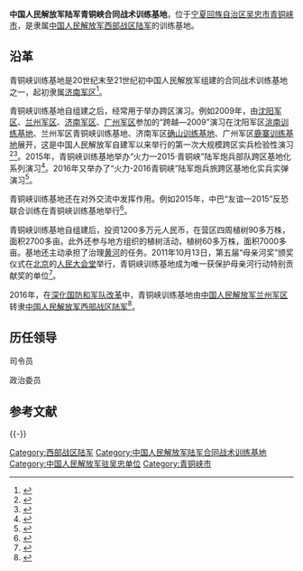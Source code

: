 {{Infobox PRCG
|color = darkgreen
|机构名称 = 中国人民解放军陆军青铜峡合同战术训练基地
|上级机构 = [[中国人民解放军西部战区陆军|中国人民解放军西部战区陆军]]
|机构类型 = 战区陆军训练基地
|军事级别 = 
|标志1 = China Emblem PLA.svg
|标志1说明 = [[中国人民解放军军徽|中国人民解放军军徽]]
|职位1 = 司令员
|人员1 = 
|衔级1 = 大校
|职位2 = 政治委员
|人员2 = 
|衔级2 = 大校
|职位3 =
|人员3 =
|职位4 =
|人员4 =
|地址1 = [[宁夏回族自治区|宁夏回族自治区]][[吴忠市|吴忠市]][[青铜峡市|青铜峡市]]
|成立时间 = 
|a=
|b=
|c=
|d=
|E=
|e=
}}

'''中国人民解放军陆军青铜峡合同战术训练基地'''，位于[[宁夏回族自治区|宁夏回族自治区]][[吴忠市|吴忠市]][[青铜峡市|青铜峡市]]，是隶属[[中国人民解放军西部战区陆军|中国人民解放军西部战区陆军]]的训练基地。

==沿革==
青铜峡训练基地是20世纪末至21世纪初中国人民解放军组建的合同战术训练基地之一，起初隶属[[济南军区|济南军区]]<ref>{{Cite web  |url =http://news.163.com/14/1009/13/A849MSCU00014Q4P.html  |title =三大军事训练基地鼎立  |author =  |date =2014-10-09  |publisher =网易  |language =  |accessdate =  |quote =  |archive-url =https://web.archive.org/web/20190124010747/http://news.163.com/14/1009/13/A849MSCU00014Q4P.html  |archive-date =2019-01-24  |dead-url =yes  }}</ref>。

青铜峡训练基地自组建之后，经常用于举办跨区演习。例如2009年，由[[沈阳军区|沈阳军区]]、[[兰州军区|兰州军区]]、[[济南军区|济南军区]]、[[广州军区|广州军区]]参加的“跨越―2009”演习在沈阳军区[[中国人民解放军陆军洮南合同战术训练基地|洮南训练基地]]、兰州军区青铜峡训练基地、济南军区[[中国人民解放军陆军确山合同战术训练基地|确山训练基地]]、广州军区[[中国人民解放军陆军鹿寨合同战术训练基地|鹿寨训练基地]]展开，这是中国人民解放军自建军以来举行的第一次大规模跨区实兵检验性演习<ref>{{Cite web |url = http://news.xinhuanet.com/mil/2010-01/27/content_12883241.htm |title = 纪实：锋指青铜峡 |author =  |date = 2010-01-27 |publisher =新华网  |language =  |accessdate =  |quote =  }}</ref><ref>{{Cite web |url = http://mil.cnr.cn/zgjd/200908/t20090816_505432387.html |title = 专家：我军远程投送能力需要民用运输力量 |author =  |date = 2009-08-16 |publisher = 中国广播网 |language =  |accessdate =  |quote =  |archive-url = https://web.archive.org/web/20190124011134/http://mil.cnr.cn/zgjd/200908/t20090816_505432387.html |archive-date = 2019-01-24 |dead-url = yes }}</ref>。2015年，青铜峡训练基地举办“火力—2015·青铜峡”陆军炮兵部队跨区基地化系列演习<ref>{{Cite web |url = http://difang.gmw.cn/newspaper/2015-09/18/content_109285315.htm |title = “火力—2015·青铜峡”：1.7万兵力实弹对阵 |author =  |date = 2015-09-18 |publisher =光明网  |language =  |accessdate =  |quote =  }}</ref>。2016年又举办了“火力-2016青铜峡”陆军炮兵旅跨区基地化实兵实弹演习<ref>{{Cite web |url = http://military.china.com.cn/2016-07/27/content_38964999.htm |title = 深入“火力-2016青铜峡”演习战场 探访蓝军风采 |author =  |date = 2016-07-27 |publisher = 中国网 |language =  |accessdate =  |quote =  |archive-date = 2016-07-28 |archive-url = https://web.archive.org/web/20160728142402/http://military.china.com.cn/2016-07/27/content_38964999.htm |dead-url = no }}</ref>。

青铜峡训练基地还在对外交流中发挥作用。例如2015年，中巴“友谊—2015”反恐联合训练在青铜峡训练基地举行<ref>{{Cite web |url =  http://news.xinhuanet.com/politics/2015-12/08/c_128510770.htm|title = 中巴“友谊—2015”反恐联合训练在宁夏举行 |author =  |date = 2015-12-08 |publisher = 新华网 |language =  |accessdate =  |quote =  }}</ref>。

青铜峡训练基地自组建后，投资1200多万元人民币，在营区四周植树90多万株，面积2700多亩。此外还参与地方组织的植树活动，植树60多万株，面积7000多亩。基地还主动承担了治理[[黄河|黄河]]的任务。2011年10月13日，第五届“母亲河奖”颁奖仪式在[[北京|北京]]的[[人民大会堂|人民大会堂]]举行，青铜峡训练基地成为唯一获保护母亲河行动特别贡献奖的单位<ref>{{Cite web |url = http://news.cntv.cn/20111017/101033.shtml |title = 兰州军区某合同战术训练基地 获保护母亲河行动特别贡献奖 |author =  |date = 2011-10-17 |publisher = 央视网 |language =  |accessdate =  |quote =  |archive-date = 2019-02-20 |archive-url = https://web.archive.org/web/20190220025355/http://news.cntv.cn/20111017/101033.shtml |dead-url = no }}</ref>。

2016年，在[[深化国防和军队改革|深化国防和军队改革]]中，青铜峡训练基地由[[中国人民解放军兰州军区|中国人民解放军兰州军区]]转隶[[中国人民解放军西部战区陆军|中国人民解放军西部战区陆军]]<ref>{{Cite web |url = http://news.qq.com/a/20160813/007018.htm?pgv_ref=aio2015&ptlang=2052 |title = 05A数字化自行火炮在“火力青铜峡”演习中扬威 |author =  |date = 2016-08-13 |publisher = 腾讯 |language =  |accessdate =  |quote =  |archive-date = 2016-08-17 |archive-url = https://web.archive.org/web/20160817230959/http://news.qq.com/a/20160813/007018.htm?pgv_ref=aio2015&ptlang=2052 |dead-url = no }}</ref>。

==历任领导==
{{col-begin}}
{{col-2}}
; 司令员

{{col-2}}
; 政治委员

{{col-end}}

== 参考文献 ==
{{reflist|2}}
{{-}}
{{中国人民解放军陆军|state=collapsed}}

[[Category:西部战区陆军|Category:西部战区陆军]]
[[Category:中国人民解放军陆军合同战术训练基地|Category:中国人民解放军陆军合同战术训练基地]]
[[Category:中国人民解放军驻吴忠单位|Category:中国人民解放军驻吴忠单位]]
[[Category:青铜峡市|Category:青铜峡市]]